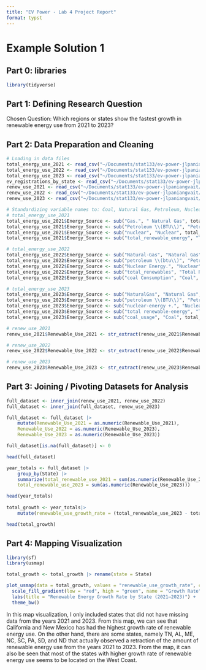 ```yaml
---
title: "EV Power - Lab 4 Project Report"
format: typst
---
```


# Example Solution 1

## **Part 0: libraries**

```r
library(tidyverse)
```

## **Part 1:** **Defining Research Question**

Chosen Question: Which regions or states show the fastest growth in renewable energy use from 2021 to 2023?

## **Part 2: Data Preparation and Cleaning**

```r
# Loading in data files
total_energy_use_2021 <- read_csv("~/Documents/stat133/ev-power-jlpaniangvait/data/total-use-2021.csv")
total_energy_use_2022 <- read_csv("~/Documents/stat133/ev-power-jlpaniangvait/data/total-use-2022.csv")
total_energy_use_2023 <- read_csv("~/Documents/stat133/ev-power-jlpaniangvait/data/total-use-2023.csv")
ev_registrations_by_state <- read_csv("~/Documents/stat133/ev-power-jlpaniangvait/data/ev-registrations-by-state-2023.csv")
renew_use_2021 <- read_csv("~/Documents/stat133/ev-power-jlpaniangvait/data/renew-use-2021.csv")
renew_use_2022 <- read_csv("~/Documents/stat133/ev-power-jlpaniangvait/data/renew-use-2022.csv")
renew_use_2023 <- read_csv("~/Documents/stat133/ev-power-jlpaniangvait/data/renew-use-2023.csv")
```

```r
# Standardizing variable names to: Coal, Natural Gas, Petroleum, Nuclear, Total Renewable Energy
# total_energy_use_2021
total_energy_use_2021$Energy_Source <- sub("Gas.", " Natural Gas", total_energy_use_2021$Energy_Source)
total_energy_use_2021$Energy_Source <- sub("Petroleum \\(BTU\\)", "Petroleum", total_energy_use_2021$Energy_Source)
total_energy_use_2021$Energy_Source <- sub("nuclear", "Nuclear", total_energy_use_2021$Energy_Source)
total_energy_use_2021$Energy_Source <- sub("total_renewable_energy", "Total Renewable Energy", total_energy_use_2021$Energy_Source)

# total_energy_use_2022
total_energy_use_2022$Energy_Source <- sub("Natural-Gas", "Natural Gas", total_energy_use_2022$Energy_Source)
total_energy_use_2022$Energy_Source <- sub("petroleum \\(btu\\)", "Petroleum", total_energy_use_2022$Energy_Source)
total_energy_use_2022$Energy_Source <- sub("Nuclear Energy.", "Nuclear", total_energy_use_2022$Energy_Source)
total_energy_use_2022$Energy_Source <- sub("total_renewables", "Total Renewable Energy", total_energy_use_2022$Energy_Source)
total_energy_use_2022$Energy_Source <- sub("coal Consumption", "Coal", total_energy_use_2022$Energy_Source)

# total_energy_use_2023
total_energy_use_2023$Energy_Source <- sub("NaturalGas", "Natural Gas", total_energy_use_2023$Energy_Source)
total_energy_use_2023$Energy_Source <- sub("petroleum \\(BTU\\)", "Petroleum", total_energy_use_2023$Energy_Source)
total_energy_use_2023$Energy_Source <- sub("nuclear-energy +.", "Nuclear", total_energy_use_2023$Energy_Source)
total_energy_use_2023$Energy_Source <- sub("total renewable-energy", "Total Renewable Energy", total_energy_use_2023$Energy_Source)
total_energy_use_2023$Energy_Source <- sub("coal_usage", "Coal", total_energy_use_2023$Energy_Source)

# renew_use_2021
renew_use_2021$Renewable_Use_2021 <- str_extract(renew_use_2021$Renewable_Use_2021, "[0-9]+")

# renew_use_2022
renew_use_2022$Renewable_Use_2022 <- str_extract(renew_use_2022$Renewable_Use_2022, "[0-9]+")

# renew_use_2023
renew_use_2023$Renewable_Use_2023 <- str_extract(renew_use_2023$Renewable_Use_2023, "[0-9]+")
```

## **Part 3: Joining / Pivoting Datasets for Analysis**

```r
full_dataset <- inner_join(renew_use_2021, renew_use_2022)
full_dataset <- inner_join(full_dataset, renew_use_2023)

full_dataset <- full_dataset |> 
    mutate(Renewable_Use_2021 = as.numeric(Renewable_Use_2021),
    Renewable_Use_2022 = as.numeric(Renewable_Use_2023),
    Renewable_Use_2023 = as.numeric(Renewable_Use_2023))

full_dataset[is.na(full_dataset)] <- 0

head(full_dataset)

year_totals <- full_dataset |> 
    group_by(State) |>
    summarize(total_renewable_use_2021 = sum(as.numeric(Renewable_Use_2021)),
    total_renewable_use_2023 = sum(as.numeric(Renewable_Use_2023)))

head(year_totals)
    
total_growth <- year_totals|> 
    mutate(renewable_use_growth_rate = (total_renewable_use_2023 - total_renewable_use_2021) / total_renewable_use_2021)

head(total_growth)
```

## **Part 4: Mapping Visualization**

```r
library(sf)
library(usmap)

total_growth <- total_growth |> rename(state = State)

plot_usmap(data = total_growth, values = "renewable_use_growth_rate", color = "white") +
  scale_fill_gradient(low = "red", high = "green", name = "Growth Rate") +
  labs(title = "Renewable Energy Growth Rate by State (2021–2023)") +
  theme_bw()
```

In this map visualization, I only included states that did not have missing data from the years 2021 and 2023. From this map, we can see that California and New Mexico has had the highest growth rate of renewable energy use. On the other hand, there are some states, namely TN, AL, ME, NC, SC, PA, SD, and ND that actually observed a retraction of the amount of renewable energy use from the years 2021 to 2023. From the map, it can also be seen that most of the states with higher growth rate of renewable energy use seems to be located on the West Coast.